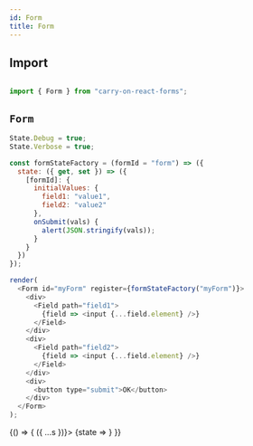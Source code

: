 ```yaml
---
id: Form
title: Form
---
```


## Import

```js

import { Form } from "carry-on-react-forms";

```

## `Form`


```js live noInline
State.Debug = true;
State.Verbose = true;

const formStateFactory = (formId = "form") => ({
  state: ({ get, set }) => ({
    [formId]: {
      initialValues: {
        field1: "value1",
        field2: "value2"
      },
      onSubmit(vals) {
        alert(JSON.stringify(vals));
      }
    }
  })
});

render(
  <Form id="myForm" register={formStateFactory("myForm")}>
    <div>
      <Field path="field1">
        {field => <input {...field.element} />}
      </Field>
    </div>
    <div>
      <Field path="field2">
        {field => <input {...field.element} />}
      </Field>
    </div>
    <div>
      <button type="submit">OK</button>
    </div>
  </Form>
);
```

<BrowserOnly>
  {() => {
    <State select={s => ({ ...s })}>
      {state => <Inspector data={state} theme={theme} expandLevel={2} />}
    </State>
  }}
</BrowserOnly>
